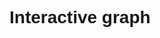 # Interactive graph

<style>
  * {
    font-family: sans-serif;
  }
</style> 

<div id="plot">
  <p id="value"></p>
  <div id="slider"></div>
</div>

<script src="https://cdn.jsdelivr.net/npm/d3@7"></script>
<script src="https://unpkg.com/d3-simpl3-slider"></script>
<script src="scripts/myscript.js"></script>
